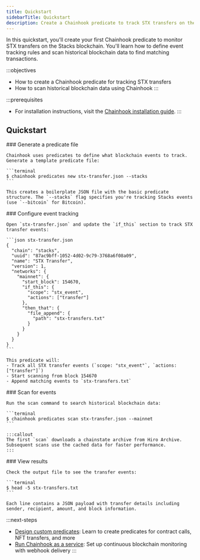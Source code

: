 ```yaml
---
title: Quickstart
sidebarTitle: Quickstart
description: Create a Chainhook predicate to track STX transfers on the Stacks blockchain and scan historical data to see it in action.
---
```


In this quickstart, you'll create your first Chainhook predicate to monitor STX transfers on the Stacks blockchain. You'll learn how to define event tracking rules and scan historical blockchain data to find matching transactions.

:::objectives
- How to create a Chainhook predicate for tracking STX transfers
- How to scan historical blockchain data using Chainhook
:::

:::prerequisites
- For installation instructions, visit the [Chainhook installation guide](/tools/chainhook#installation).
:::

## Quickstart

<Steps>
  <Step>
    ### Generate a predicate file
    
    Chainhook uses predicates to define what blockchain events to track. Generate a template predicate file:

    ```terminal
    $ chainhook predicates new stx-transfer.json --stacks
    ```

    This creates a boilerplate JSON file with the basic predicate structure. The `--stacks` flag specifies you're tracking Stacks events (use `--bitcoin` for Bitcoin).
  </Step>

  <Step>
    ### Configure event tracking
    
    Open `stx-transfer.json` and update the `if_this` section to track STX transfer events:

    ```json stx-transfer.json
    {
      "chain": "stacks",
      "uuid": "87ac9bff-1052-4d02-9c79-3768a6f08a09",
      "name": "STX Transfer",
      "version": 1,
      "networks": {
        "mainnet": {
          "start_block": 154670,
          "if_this": {
            "scope": "stx_event",
            "actions": ["transfer"]
          },
          "then_that": {
            "file_append": {
              "path": "stx-transfers.txt"
            }
          }
        }
      }
    }
    ```

    This predicate will:
    - Track all STX transfer events (`scope: "stx_event"`, `actions: ["transfer"]`)
    - Start scanning from block 154670
    - Append matching events to `stx-transfers.txt`
  </Step>

  <Step>
    ### Scan for events
    
    Run the scan command to search historical blockchain data:

    ```terminal
    $ chainhook predicates scan stx-transfer.json --mainnet
    ```

    :::callout
    The first `scan` downloads a chainstate archive from Hiro Archive. Subsequent scans use the cached data for faster performance.
    :::
  </Step>

  <Step>
    ### View results
    
    Check the output file to see the transfer events:

    ```terminal
    $ head -5 stx-transfers.txt
    ```

    Each line contains a JSON payload with transfer details including sender, recipient, amount, and block information.
  </Step>
</Steps>

:::next-steps
- [Design custom predicates](/tools/chainhook/usage): Learn to create predicates for contract calls, NFT transfers, and more
- [Run Chainhook as a service](/tools/chainhook/service-mode): Set up continuous blockchain monitoring with webhook delivery
:::
